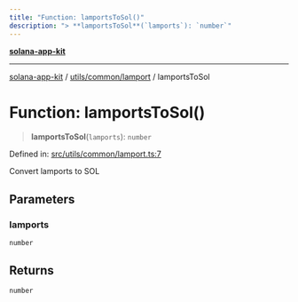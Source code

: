 ```yaml
---
title: "Function: lamportsToSol()"
description: "> **lamportsToSol**(`lamports`): `number`"
---
```


[**solana-app-kit**](../../../../README.mdx)

***

[solana-app-kit](../../../../README.mdx) / [utils/common/lamport](../README.mdx) / lamportsToSol

# Function: lamportsToSol()

> **lamportsToSol**(`lamports`): `number`

Defined in: [src/utils/common/lamport.ts:7](https://github.com/SendArcade/solana-social-starter/blob/b27156124ee1831d644b1af765e8d55a2885cd4f/src/utils/common/lamport.ts#L7)

Convert lamports to SOL

## Parameters

### lamports

`number`

## Returns

`number`
